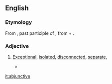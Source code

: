 ==English==

===Etymology===
From {{etyl|la|en}} {{term|abiunctus|abiūnctus||lang=la}}, past participle of {{term|abiungo|abiungō|remove, separate|lang=la}}; from {{term|ab||of, from, by|lang=la}} + {{term|iungo|iungō|join, connect, attach|lang=la}}.

===Adjective===
{{en-adj}}

# {{rare}} [[exceptional|Exceptional]], [[isolated]], [[disconnected]], [[separate]],
#* {{seeCites}}

[[it:abjunctive]]
